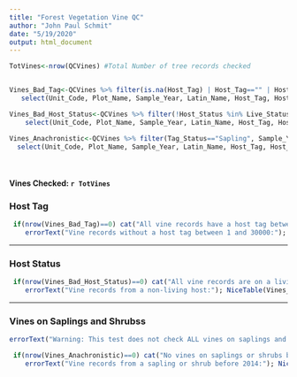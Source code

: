 ```yaml
---
title: "Forest Vegetation Vine QC"
author: "John Paul Schmit"
date: "5/19/2020"
output: html_document
---
```



```r
TotVines<-nrow(QCVines) #Total Number of tree records checked


Vines_Bad_Tag<-QCVines %>% filter(is.na(Host_Tag) | Host_Tag=="" | Host_Tag<1 | Host_Tag>30000) %>%
   select(Unit_Code, Plot_Name, Sample_Year, Latin_Name, Host_Tag, Host_Latin_Name)

Vines_Bad_Host_Status<-QCVines %>% filter(!Host_Status %in% Live_Status) %>% 
    select(Unit_Code, Plot_Name, Sample_Year, Latin_Name, Host_Tag, Host_Latin_Name, Host_Status)

Vines_Anachronistic<-QCVines %>% filter(Tag_Status=="Sapling", Sample_Year<2014) %>% 
  select(Unit_Code, Plot_Name, Sample_Year, Latin_Name, Host_Tag, Host_Latin_Name, Host_Status)
 
 
```



#### **Vines Checked:** `r TotVines` ####

###  Host Tag
```r

 if(nrow(Vines_Bad_Tag)==0) cat("All vine records have a host tag between 1 and 30,000.<br>") else {
    errorText("Vine records without a host tag between 1 and 30000:"); NiceTable(Vines_Bad_Tag)}

```

---

### Host Status

```r

 if(nrow(Vines_Bad_Host_Status)==0) cat("All vine records are on a living host.<br>") else {
    errorText("Vine records from a non-living host:"); NiceTable(Vines_Bad_Host_Status)}

```

---

### Vines on Saplings and Shrubss

```r

errorText("Warning: This test does not check ALL vines on saplings and shrubs, only those with a current Host Tag Status of 'Sapling'")

 if(nrow(Vines_Anachronistic)==0) cat("No vines on saplings or shrubs before 2014.<br>") else {
    errorText("Vine records from a sapling or shrub before 2014:"); NiceTable(Vines_Anachronistic)}

```